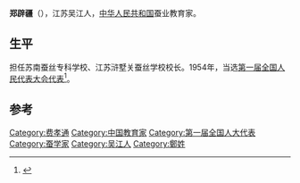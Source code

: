'''郑辟疆'''（{{bd|1880年||1969年}}），江苏吴江人，[[中华人民共和国|中华人民共和国]]蚕业教育家。

==生平==
担任苏南蚕丝专科学校、江苏浒墅关蚕丝学校校长。1954年，当选[[第一届全国人民代表大会代表名单|第一届全国人民代表大会代表]]<ref>{{cite book|author=全国人民代表大会常务委员会办公厅|title=中华人民共和国第一届全国人民代表大会代表名单|year=1955年|publisher=全国人民代表大会常务委员会办公厅|url=http://book.ucdrs.superlib.net/views/specific/2929/bookDetail.jsp?dxNumber=000005772167&d=546843D0AE2464CD1C95896344A85614&fenlei=04070402|access-date=2015-01-25|archive-date=2019-01-24|archive-url=https://web.archive.org/web/20190124105450/http://book.ucdrs.superlib.net/views/specific/2929/bookDetail.jsp?dxNumber=000005772167&d=546843D0AE2464CD1C95896344A85614&fenlei=04070402|dead-url=no}}</ref>。

==参考==
{{reflist}}

{{中国政治人物小作品}}
{{费孝通}}
{{Authority control}}
{{DEFAULTSORT:Z}}
[[Category:费孝通|Category:费孝通]]
[[Category:中国教育家|Category:中国教育家]]
[[Category:第一届全国人大代表|Category:第一届全国人大代表]]
[[Category:蚕学家|Category:蚕学家]]
[[Category:吴江人|Category:吴江人]]
[[Category:鄭姓|Category:鄭姓]]